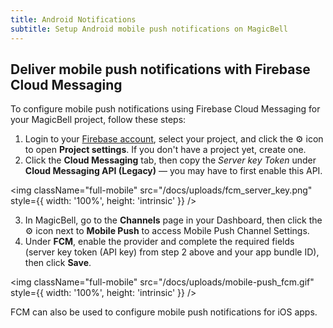 ```yaml
---
title: Android Notifications
subtitle: Setup Android mobile push notifications on MagicBell
---
```


## Deliver mobile push notifications with Firebase Cloud Messaging

To configure mobile push notifications using Firebase Cloud Messaging for your MagicBell project, follow these steps:

1. Login to your [Firebase account](https://console.firebase.google.com), select your project, and click the ⚙ icon to open **Project settings**. If you don't have a project yet, create one.
2. Click the **Cloud Messaging** tab, then copy the _Server key Token_ under **Cloud Messaging API (Legacy)** — you may have to first enable this API.

<img
  className="full-mobile"
  src="/docs/uploads/fcm_server_key.png"
  style={{ width: '100%', height: 'intrinsic' }}
/>

3. In MagicBell, go to the **Channels** page in your Dashboard, then click the ⚙ icon next to **Mobile Push** to access Mobile Push Channel Settings.
4. Under **FCM**, enable the provider and complete the required fields (server key token (API key) from step 2 above and your app bundle ID), then click **Save**.

<img
  className="full-mobile"
  src="/docs/uploads/mobile-push_fcm.gif"
  style={{ width: '100%', height: 'intrinsic' }}
/>

<Note>FCM can also be used to configure mobile push notifications for iOS apps.</Note>
